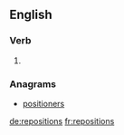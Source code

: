 ==English==

===Verb===
{{head|en}}

# {{en-third-person singular of|reposition}}

===Anagrams===
* [[positioners#English|positioners]]

[[de:repositions]]
[[fr:repositions]]